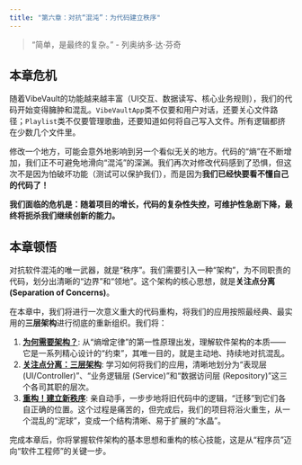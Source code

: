 ```yaml
---
title: "第六章：对抗“混沌”：为代码建立秩序"
---
```


> "简单，是最终的复杂。" - 列奥纳多·达·芬奇

## 本章危机

随着VibeVault的功能越来越丰富（UI交互、数据读写、核心业务规则），我们的代码开始变得臃肿和混乱。`VibeVaultApp`类不仅要和用户对话，还要关心文件路径；`Playlist`类不仅要管理歌曲，还要知道如何将自己写入文件。所有逻辑都挤在少数几个文件里。

修改一个地方，可能会意外地影响到另一个看似无关的地方。代码的“熵”在不断增加，我们正不可避免地滑向“混沌”的深渊。我们再次对修改代码感到了恐惧，但这次不是因为怕破坏功能（测试可以保护我们），而是因为**我们已经快要看不懂自己的代码了！**

**我们面临的危机是：随着项目的增长，代码的复杂性失控，可维护性急剧下降，最终将扼杀我们继续创新的能力。**

## 本章顿悟

对抗软件混沌的唯一武器，就是“秩序”。我们需要引入一种“架构”，为不同职责的代码，划分出清晰的“边界”和“领地”。这个架构的核心思想，就是**关注点分离 (Separation of Concerns)**。

在本章中，我们将进行一次意义重大的代码重构，将我们的应用按照最经典、最实用的**三层架构**进行彻底的重新组织。我们将：

1.  **[为何需要架构？](./01-why-architecture.qmd)**: 从“熵增定律”的第一性原理出发，理解软件架构的本质——它是一系列精心设计的“约束”，其唯一目的，就是主动地、持续地对抗混乱。
2.  **[关注点分离：三层架构](./02-separation-of-concerns.qmd)**: 学习如何将我们的应用，清晰地划分为“表现层 (UI/Controller)”、“业务逻辑层 (Service)”和“数据访问层 (Repository)”这三个各司其职的层次。
3.  **[重构！建立新秩序](./03-refactoring.qmd)**: 亲自动手，一步步地将旧代码中的逻辑，“迁移”到它们各自正确的位置。这个过程是痛苦的，但完成后，我们的项目将浴火重生，从一个混乱的“泥球”，变成一个结构清晰、易于扩展的“水晶”。

完成本章后，你将掌握软件架构的基本思想和重构的核心技能，这是从“程序员”迈向“软件工程师”的关键一步。 